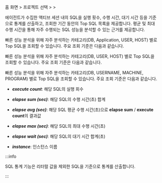 홈 화면 &gt; 프로젝트 선택 &gt; <Cmdname sid="side_reportStat" className="uitext" /> &gt; <Cmdname sid="side_dbSqlStat" className="uitext" />

에이전트가 수집한 액티브 세션 내의 SQL을 실행 횟수, 수행 시간, 대기 시간 등을 기준으로 통계를 산출하고, 조회한 기간 동안의 Top SQL 목록을 제공합니다. 평균 및 최대 수행 시간을 통해 자주 수행되는 SQL 성능을 분석할 수 있는 근거를 제공합니다.

<InDoc product="postgresql">

빠른 성능 분석을 위해 자주 분석하는 카테고리(DB, Application, USER, HOST) 별로 Top SQL을 조회할 수 있습니다. 주요 조회 기준은 다음과 같습니다.

</InDoc>

<InDoc product="mysql">

빠른 성능 분석을 위해 자주 분석하는 카테고리(DB, USER, HOST) 별로 Top SQL을 조회할 수 있습니다. 주요 조회 기준은 다음과 같습니다.

</InDoc>

<InDoc product="oracle-dma">

빠른 성능 분석을 위해 자주 분석하는 카테고리(DB, USERNAME, MACHINE, PROGRAM) 별로 Top SQL을 조회할 수 있습니다. 주요 조회 기준은 다음과 같습니다.

</InDoc>

* ***execute count***: 해당 SQL의 실행 회수

* ***elapse sum (sec)***: 해당 SQL의 수행 시간(초) 합계

* ***elapse avg (sec)***:	해당 SQL 평균 수행 시간(초)으로 **elapse sum** / **execute count**의 결과값

* ***elapse max (sec)***: 해당 SQL의 최대 수행 시간(초)

* ***elapse wait (sec)***: 해당 SQL의 대기 시간 합계(초)

* ***instance***: 인스턴스 이름

:::info

SQL 통계 기능은 리터럴 값을 제외한 SQL을 기준으로 통계를 산출합니다.

:::